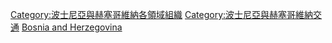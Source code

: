 [[Category:波士尼亞與赫塞哥維納各領域組織|Category:波士尼亞與赫塞哥維納各領域組織]]
[[Category:波士尼亞與赫塞哥維納交通|Category:波士尼亞與赫塞哥維納交通]]
[[Category:歐洲各國交通運輸組織|Bosnia and Herzegovina]]